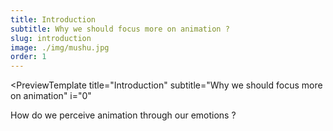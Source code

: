 ```yaml
---
title: Introduction
subtitle: Why we should focus more on animation ?
slug: introduction
image: ./img/mushu.jpg
order: 1
---
```


<PreviewTemplate
  title="Introduction"
  subtitle="Why we should focus more on animation"
  i="0"
>
  How do we perceive animation through our emotions ? 

  <ReadTheNextArticle
    title="Introduction"
    description="I love animation. I remember when I was a kid, going at Disney Studio and ..."
    linkTo="/introduction/index"
  />
  
</PreviewTemplate>
